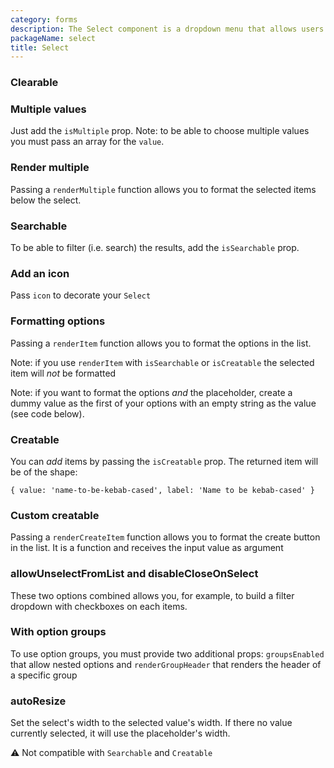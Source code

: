 ```yaml
---
category: forms
description: The Select component is a dropdown menu that allows users to choose one or multiple options from a list of predefined choices. It provides a compact and efficient way to present a large set of options, enhancing user experience by simplifying selection tasks. This component is commonly used in forms, filters, and settings.
packageName: select
title: Select
---
```


### Clearable

<div data-playground="clearable.tsx" data-component="Select"></div>

### Multiple values

Just add the `isMultiple` prop. Note: to be able to choose multiple values you must pass an array for the `value`.

<div data-playground="multiple.tsx" data-component="Select"></div>

### Render multiple

Passing a `renderMultiple` function allows you to format the selected items below the select.

<div data-playground="multiple-render.tsx" data-component="Select"></div>

### Searchable

To be able to filter (i.e. search) the results, add the `isSearchable` prop.

<div data-playground="searchable.tsx" data-component="Select"></div>

### Add an icon

Pass `icon` to decorate your `Select`

<div data-playground="icon.tsx" data-component="Select"></div>

### Formatting options

Passing a `renderItem` function allows you to format the options in the list.

Note: if you use `renderItem` with `isSearchable` or `isCreatable` the selected item will _not_ be formatted

Note: if you want to format the options _and_ the placeholder, create a dummy value as the first of your options with an empty string as the value (see code below).

<div data-playground="formatting.tsx" data-component="Select"></div>

### Creatable

You can _add_ items by passing the `isCreatable` prop. The returned item will be of the shape:

`{ value: 'name-to-be-kebab-cased', label: 'Name to be kebab-cased' }`

<div data-playground="creatable.tsx" data-component="Select"></div>

### Custom creatable

Passing a `renderCreateItem` function allows you to format the create button in the list. It is a function and receives the input value as argument

<div data-playground="creatable-custom.tsx" data-component="Select"></div>

### allowUnselectFromList and disableCloseOnSelect

These two options combined allows you, for example, to build a filter dropdown with checkboxes on each items.

<div data-playground="allow-unselect-from-list.tsx" data-component="Select"></div>

### With option groups

To use option groups, you must provide two additional props: `groupsEnabled` that allow nested options and `renderGroupHeader` that renders the header of a specific group

<div data-playground="option-groups.tsx" data-component="Select"></div>

### autoResize

Set the select's width to the selected value's width. If there no value currently selected, it will use the placeholder's width.

⚠️ Not compatible with `Searchable` and `Creatable`

<div data-playground="auto-resize.tsx" data-component="Select"></div>
